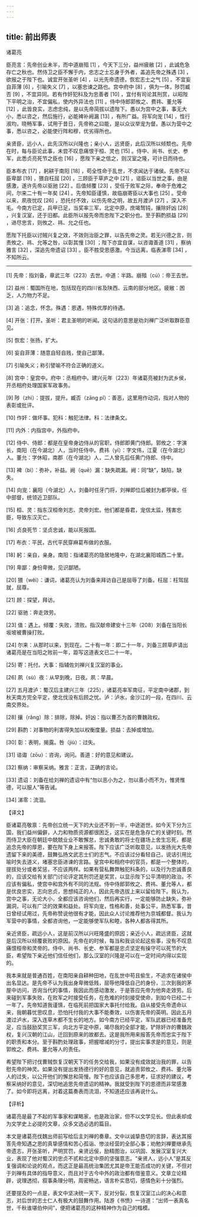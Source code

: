 ```yaml
---
---
---
```

title: 前出师表
---




诸葛亮

臣亮言：先帝创业未半，而中道崩殂 [1] ，今天下三分，益州疲敝 [2] ，此诚危急存亡之秋也。然侍卫之臣不懈于内，忠志之士忘身于外者，盖追先帝之殊遇 [3] ，欲报之于陛下也。诚宜开张圣听 [4] ，以光先帝遗德，恢宏志士之气 [5] 。不宜妄自菲薄 [6] ，引喻失义 [7] ，以塞忠谏之路也。宫中府中 [8] ，俱为一体，陟罚臧否 [9] ，不宜异同。若有作奸犯科及为忠善者 [10] ，宜付有司论其刑赏，以昭陛下平明之治，不宜偏私，使内外异法也 [11] 。侍中侍郎郭攸之、费祎、董允等 [12] ，此皆良实，志虑忠纯，是以先帝简拔以遗陛下。愚以为宫中之事，事无大小，悉以咨之，然后施行，必能裨补阙漏 [13] ，有所广益。将军向宠 [14] ，性行淑均，晓畅军事，试用于昔日，先帝称之曰能，是以众议举宠为督。愚以为营中之事，悉以咨之，必能使行阵和穆，优劣得所也。

亲贤臣，远小人，此先汉所以兴隆也；亲小人，远贤臣，此后汉所以倾颓也。先帝在时，每与臣论此事，未尝不叹息痛恨于桓、灵也 [15] 。侍中、尚书、长史、参军，此悉贞亮死节之臣也 [16] ，愿陛下亲之信之，则汉室之隆，可计日而待也。

臣本布衣 [17] ，躬耕于南阳 [18] ，苟全性命于乱世，不求闻达于诸侯。先帝不以臣卑鄙 [19] ，猥自枉屈 [20] ，三顾臣于草庐之中 [21] ，谘臣以当世之事，由是感激，遂许先帝以驱驰 [22] 。后值倾覆 [23] ，受任于败军之际，奉命于危难之间，尔来二十有一年矣 [24] 。先帝知臣谨慎，故临崩寄臣以大事也 [25] 。受命以来，夙夜忧叹 [26] ，恐托付不效，以伤先帝之明，故五月渡泸 [27] ，深入不毛。今南方已定，兵甲已足，当奖率三军，北定中原，庶竭驽钝，攘除奸凶 [28] ，兴复汉室，还于旧都。此臣所以报先帝而忠陛下之职分也。至于斟酌损益 [29] ，进尽忠言，则攸之、祎、允之任也。

愿陛下托臣以讨贼兴复之效，不效则治臣之罪，以告先帝之灵。若无兴德之言，则责攸之、祎、允等之咎，以彰其慢 [30] ；陛下亦宜自谋，以咨诹善道 [31] ，察纳雅言 [32] ，深追先帝遗诏 [33] 。臣不胜受恩感激。今当远离，临表涕零 [34] ，不知所云。



* * *



[1] 先帝：指刘备，章武三年（223）去世。中道：半路。崩殂（cú）：帝王去世。

[2] 益州：蜀国所在地，包括现在的四川省及陕西、云南的部分地区。疲敝：困乏，人力物力不足。

[3] 追：追念，怀念。殊遇：恩遇，特殊优厚的待遇。

[4] 开张：打开。圣听：君主圣明的听闻。这句话的意思是劝刘禅广泛听取群臣意见。

[5] 恢宏：张扬，扩大。

[6] 妄自菲薄：随意自轻自贱，使自己鄙薄。

[7] 引喻失义；称引譬喻不符合正确的道义。

[8] 宫中：皇宫中。府中：丞相府中。建兴元年（223）年诸葛亮被封为武乡侯，开丞相府处理国家军政事务。

[9] 陟（zhì）：提拔，提升。臧否（zāng pǐ）：善恶，这里用作动词，指对人物的表彰或批评。

[10] 作奸：做坏事。犯科：触犯法律。科：法律条文。

[11] 内外：内指宫中，外指府中。

[12] 侍中、侍郎：都是在皇帝身边侍从的官职，侍郎即黄门侍郎。郭攸之：字演长，南阳（在今湖北）人，当时任侍中。费祎（yī）：字文伟，江夏（在今湖北）人。董允：字休昭，南郡（在今湖北）人，二人曾先后任黄门侍郎、侍中。

[13] 裨（bì）：弥补，补益。阙（quē）漏：缺失疏漏。阙：同“缺”，缺陷，缺失。

[14] 向宠：襄阳（今湖北）人，刘备时任牙门将，刘禅即位后被封为都亭侯，任中部督，统领近卫部队。

[15] 桓、灵：指东汉桓帝刘志、灵帝刘宏。他们都是昏君，宠信太监，残害忠臣，导致东汉灭亡。

[16] 贞良死节：坚贞忠诚，能以死报国。

[17] 布衣：平民，古代平民穿麻葛布做的衣服。

[18] 躬：亲自，亲身。南阳：指诸葛亮的隐居地隆中，在湖北襄阳城西二十里。

[19] 卑鄙：身份卑微，见识鄙陋。

[20] 猥（wěi）：谦词，诸葛亮认为刘备来拜访自己是屈辱了刘备。枉屈：枉驾屈就，屈尊。

[21] 顾：探望，拜访。

[22] 驱驰：奔走效劳。

[23] 值：遇上。倾覆：失败，溃败。指汉献帝建安十三年（208）刘备在当阳长坂坡被曹操打败。

[24] 尔来：从那时以来，到现在。二十有一年：即二十一年，刘备三顾草庐请出诸葛亮是在当阳之败前一年，距写这道表文已二十一年。

[25] 寄：托付。大事：指辅佐刘禅兴复汉室的事业。

[26] 夙（sù）夜：从早到晚，日夜。夙：早晨。

[27] 五月渡泸：蜀汉后主建兴三年（225），诸葛亮率军南征，平定南中诸郡，到秋天南方完全平定，使北伐没有后顾之忧。泸：泸水，金沙江的一段，在四川、云南交界处。

[28] 攘（rǎng）除：排除，除掉。奸凶：指以曹丕为首的曹魏政权。

[29] 斟酌：对事物的利害得失加以权衡度量。损益：去掉或增加。

[30] 彰：表明，揭露。咎（jiù）：过失。

[31] 谘诹（zōu）：咨询，询问。善道：好的意见和建议。

[32] 察纳：审察采纳。雅言：正言，正确的言论。

[33] 遗诏：刘备在给刘禅的遗诏中有“勿以恶小为之，勿以善小而不为，惟贤惟德，可以服人”等告诫。

[34] 涕零：流泪。

【译文】

臣诸葛亮敬禀：先帝创立统一天下的大业还不到一半，中途逝世。如今天下分为三国，我们益州偏僻，人力和物质资源都很困乏，这实在是危急存亡的关键时刻。然而侍卫大臣在朝廷中兢兢业业不敢懈怠，忠诚勇敢的将士在疆场上舍生忘死，都是追念先帝的厚恩，要在陛下身上来报答。陛下应该广泛听取意见，以发扬光大先帝遗留下来的美德，鼓舞弘扬文武志士们的志气。不应该过分看轻自己，说话引用比喻时失去道义，堵塞忠臣进谏的言路。皇宫中和相府中的官员，都是一个整体的，提拔处分或者奖惩，不应该两样。如果有营私舞弊触犯科条的，以及行为忠诚善良的，应该交给有关部门讨论评定其刑罚还是奖赏，以显示陛下公平清明的政治。不应该有偏私，使宫中和宫外有不同的法规。侍中侍郎郭攸之、费祎、董允等人，都是优良忠实，志向忠贞，思想纯正的人，因此先帝选拔上来以留给陛下。我认为，宫中之事，无论大小，全都应该咨询他们，然后再实行，一定能够防止缺失，弥补漏洞，可以有广泛的效果和益处。将军向宠，性格和善，处事公平，熟悉军事，昔日曾经试用过，先帝称赞说他很有才能，因此众人讨论推荐他为京城都督。我认为军营中的事情，全都咨询他，一定能够使军队和睦，各种人都各得其所。

亲近贤臣，疏远小人，这是前汉所以兴旺隆盛的原因；亲近小人，疏远贤臣，这就是后汉所以倾覆衰败的原因。先帝在的时候，每当和我谈论起这些事，没有不叹息痛恨桓帝和灵帝的。侍中、尚书、长史、参军都是忠贞坚定有操守可以死节的大臣，希望陛下亲近他们信任他们，那么汉室的兴隆是可以在一定时间内得以实现的。

我本来就是普通百姓，在南阳亲自耕种田地，在乱世中苟且偷生，不追求在诸侯中出名显达。是先帝不认为我出身卑微低贱，屈辱他降低自己的身份，三次到我的茅屋中访问，咨询当代的事情，我因此而感动激发，于是答应先帝为他奔走效劳。后来碰到军事失败，在败军之时接受任务，在危难的时刻接受使命，到如今已经二十一年了。先帝知道我谨慎，在临死前把国家大事托付给我。自从接受先帝遗命以来，我朝暮忧思叹息，恐怕托付我的大事不能奏效，以伤害先帝的英明。因此五月渡过泸水，深入连草木都不生长的地方。如今南方已经平定，军队武器已经准备充足，应当鼓励奖赏三军，向北方平定中原，竭尽我的全部才能，铲除奸诈的曹魏政权，复兴汉朝的江山，迁回到原来的故都去。这是我所用来报答先帝而忠实于陛下的职责和本分。至于斟酌处理政事，把握增减的分寸，提出实事求是的意见，则是郭攸之、费祎、董允等人的责任。

希望陛下把讨伐曹贼恢复汉朝天下的任务交给我，如果没有成效就治我的罪，以告慰先帝的神灵。如果没有提出发扬德行的好的意见，就追责郭攸之、费祎、董允等人的过失，以公开他们的懈怠和简慢。陛下也应该自己多思考，征求好的建议，考察采纳好的意见，深切地追思先帝遗诏的精神。我就受到陛下的恩德而非常感激了。如今即将远离，对着这篇奏表而流泪，不知道还应该再说什么。

【评析】

诸葛亮是最了不起的军事家和谋略家，也是政治家，但不以文学见长。但此表却成为文学史上必提的文章，众多文选必选的篇目。

本文是诸葛亮伐魏出师前写给后主刘禅的奏章。文中以诚挚恳切的言辞，表达其报答先帝知遇之恩的真挚感情和苦心孤诣、惨淡经营的全部心事；劝勉刘禅要继承先帝遗志，开张圣听，严明赏罚，亲贤远佞，励精图治，以巩固、发展汉室复兴大业，表现了他对蜀汉的忠贞不贰和北定中原的坚强意志。“亲贤人，远小人”是其反复强调和论说的观点，而这正是最高统治集团尤其是帝王能否成功的关键，不但对于刘禅有具体的指导意义，而且对于古今中外的政治都有借鉴意义。文章立论精辟，说理透彻，叙事条理分明，周密畅达，语言朴实恳切，感情色彩十分强烈。

还要提及的一点是，表文中坚决统一天下，反对分裂，恢复汉室江山的决心和意志，对后世的志士仁人有极大的鼓舞作用。陆游《书愤》一诗道：“出师一表真名世，千秋谁堪伯仲间”，便把诸葛亮的这种精神作为自己的楷模。
